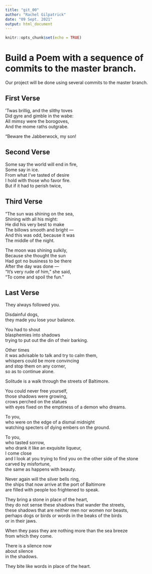 ```yaml
---
title: "git_00"
author: "Rachel Gilpatrick"
date: "09 Sept. 2021"
output: html_document
---
```


```r
knitr::opts_chunk$set(echo = TRUE)
```
# Build a Poem with a sequence of commits to the master branch.
Our project will be done using several commits to the master branch.
<!-- Do not modify or change any text in "!--" bracketed areas such as this --- these are instructions to
you, if you change any of this the git program will notice it and compromise your git merging strategy !-->

## First Verse 
<!--Put the first five lines of a poem by Lewis Carrol in this section!-->

’Twas brillig, and the slithy toves  
      Did gyre and gimble in the wabe:  
All mimsy were the borogoves,  
      And the mome raths outgrabe.  

“Beware the Jabberwock, my son!

## Second Verse
<!--Put the first five lines of a poem by Robert Frost here!-->

Some say the world will end in fire,  
Some say in ice.  
From what I’ve tasted of desire  
I hold with those who favor fire.  
But if it had to perish twice,

## Third Verse
<!--Put the first two verses of The Walrus and the Carpenter here!-->

"The sun was shining on the sea,  
      Shining with all his might:  
He did his very best to make  
      The billows smooth and bright —  
And this was odd, because it was  
      The middle of the night.  

The moon was shining sulkily,  
      Because she thought the sun  
Had got no business to be there  
      After the day was done —  
"It's very rude of him," she said,  
      "To come and spoil the fun."  
      
## Last Verse
<!--Put a short poem of your choice 8-20 lines,here!-->

They always followed you.  

Disdainful dogs,  
they made you lose your balance.  

You had to shout  
blasphemies into shadows  
trying to put out the din of their barking.  

Other times  
it was advisable to talk and try to calm them,  
whispers could be more convincing  
and stop them on any corner,  
so as to continue alone.  

Solitude is a walk through the streets of Baltimore.  

You could never free yourself,  
those shadows were growing,  
crows perched on the statues  
with eyes fixed on the emptiness of a demon who dreams.  

To you,  
who were on the edge of a dismal midnight  
watching specters of dying embers on the ground.  

To you,  
who tasted sorrow,  
who drank it like an exquisite liqueur,  
I come close  
and I look at you trying to find you on the other side of the stone  
carved by misfortune,  
the same as happens with beauty.  

Never again will the silver bells ring,  
the ships that now arrive at the port of Baltimore  
are filled with people too frightened to speak.  

They bring a stone in place of the heart,  
they do not sense these shadows that wander the streets,  
these shadows that are neither men nor women nor beasts,  
perhaps dogs or birds or words in the beaks of the birds  
or in their jaws.  

When they pass they are nothing more than the sea breeze  
from which they come.  

There is a silence now  
about silence  
in the shadows.  

They bite like words 
in place of the heart.  
